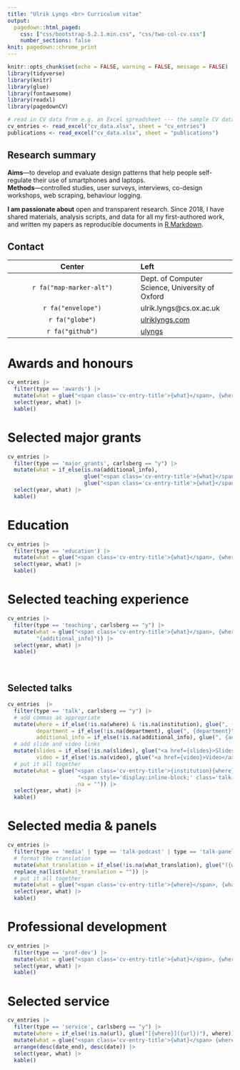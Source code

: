 ```yaml
---
title: "Ulrik Lyngs <br> Curriculum vitae"
output:
  pagedown::html_paged:
    css: ["css/bootstrap-5.2.1.min.css", "css/two-col-cv.css"]
    number_sections: false
knit: pagedown::chrome_print
---
```


```r
knitr::opts_chunk$set(echo = FALSE, warning = FALSE, message = FALSE)
library(tidyverse)
library(knitr)
library(glue)
library(fontawesome)
library(readxl)
library(pagedownCV)

# read in CV data from e.g. an Excel spreadsheet --- the sample CV data is from this google sheet https://docs.google.com/spreadsheets/d/1ta71CAGkcLqm-W1UdVRA_JJSddWV2TsrRZsCnQlmOis/edit?usp=sharing
cv_entries <- read_excel("cv_data.xlsx", sheet = "cv_entries")
publications <- read_excel("cv_data.xlsx", sheet = "publications")

```


::: {.row}

:::::: {.col-8 .summary}

# Research summary
**Aims**---to develop and evaluate design patterns that help people self-regulate their use of smartphones and laptops.\
**Methods**---controlled studies, user surveys, interviews, co-design workshops, web scraping, behaviour logging.

**I am passionate about** open and transparent research. Since 2018, I have shared materials, analysis scripts, and data for all my first-authored work, and written my papers as reproducible documents in [R Markdown](https://rmarkdown.rstudio.com).

::::::

:::::: {.col-4}

# Contact {.box}

::::::::: {.info-box}

| Center | Left |
|:------:|:-----|
| `r fa("map-marker-alt")`| Dept. of Computer Science, University of Oxford |
| `r fa("envelope")` | ulrik.lyngs@cs.ox.ac.uk |
| `r fa("globe")` | [ulriklyngs.com](https://ulriklyngs.com) |
| `r fa("github")` | [ulyngs](https://github.com/ulyngs) |
 
:::::::::

::::::

:::

::: {.row}

:::::: {.col-6 .left}

# Awards and honours
 
```r
cv_entries |> 
  filter(type == 'awards') |> 
  mutate(what = glue("<span class='cv-entry-title'>{what}</span>, {where}")) |>  
  select(year, what) |> 
  kable()
```

# Selected major grants
 
```r
cv_entries |>
  filter(type == 'major_grants', carlsberg == "y") |>
  mutate(what = if_else(is.na(additional_info),
                        glue("<span class='cv-entry-title'>{what}</span> ({additional_info2}), {where}"),
                        glue("<span class='cv-entry-title'>{what}</span> ({additional_info2}), {where}"))) |>
  select(year, what) |>
  kable()
```

::::::

:::::: {.col-6 .right}

# Education

```r
cv_entries |> 
  filter(type == 'education') |> 
  mutate(what = glue("<span class='cv-entry-title'>{what}</span>, {where}")) |> 
  select(year, what) |> 
  kable()
```

# Selected teaching experience
```r
cv_entries |> 
  filter(type == 'teaching', carlsberg == "y") |> 
  mutate(what = glue("<span class='cv-entry-title'>{what}</span>, {where}<br>",
         "{additional_info}")) |> 
  select(year, what) |> 
  kable()
```

::::::

:::

<!-- you might want to manually insert page breaks -->
<br class="pageBreak" />

::: {.row .pagetwo}

:::::: {.col-6 .left}

# Selected talks {.talks}
```r
cv_entries  |>  
  filter(type == 'talk', carlsberg == "y") |> 
  # add commas as appropriate
  mutate(where = if_else(!is.na(where) & !is.na(institution), glue(", {where}"), where),
         department = if_else(!is.na(department), glue(", {department}"), department),
         additional_info = if_else(!is.na(additional_info), glue(", {additional_info}"), "")) |> 
  # add slide and video links
  mutate(slides = if_else(!is.na(slides), glue("<a href={slides}>Slides</a>"), ""),
         video = if_else(!is.na(video), glue("<a href={video}>Video</a>"), "")) |> 
  # put it all together
  mutate(what = glue("<span class='cv-entry-title'>{institution}{where}</span>{department}{additional_info}<br>",
                      "<span style='display:inline-block;' class='talk-title'>{what}</span>", 
                     .na = "")) |> 
  select(year, what) |> 
  kable()
```

::::::

:::::: {.col-6 .right}

# Selected media & panels
```r
cv_entries |> 
  filter(type == 'media' | type == 'talk-podcast' | type == 'talk-panel') |>
  # format the translation
  mutate(what_translation = if_else(!is.na(what_translation), glue("({what_translation})"), what_translation)) |> 
  replace_na(list(what_translation = "")) |> 
  # put it all together
  mutate(what = glue("<span class='cv-entry-title'>{where}</span>, {what} *{what_translation}*")) |>
  select(year, what) |> 
  kable()

```

# Professional development {.prof-dev}
```r
cv_entries |> 
  filter(type == 'prof-dev') |> 
  mutate(what = glue("<span class='cv-entry-title'>{what}</span>, {where}")) |> 
  select(year, what) |> 
  kable()
```

# Selected service
```r
cv_entries |> 
  filter(type == 'service', carlsberg == "y") |> 
  mutate(where = if_else(!is.na(url), glue("[{where}]({url})"), where)) |> 
  mutate(what = glue("<span class='cv-entry-title'>{what}</span> {where}")) |>
  arrange(desc(date_end), desc(date)) |> 
  select(year, what) |> 
  kable()
```

::::::
:::
